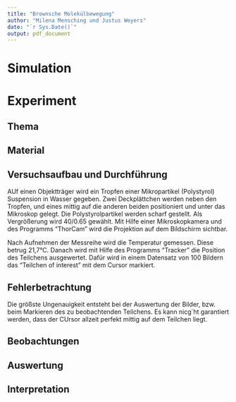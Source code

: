 ```yaml
---
title: "Brownsche Molekülbewegung"
author: "Milena Mensching und Justus Weyers"
date: "`r Sys.Date()`"
output: pdf_document
---
```


# Simulation



# Experiment

## Thema 

## Material

\begin{itemize}
\item{Mikropartikel (Polystyrol) Suspension in Wasser}
\item{Lichtmikroskop mit Objektträger}
\item{Deckplättchen
\item{Thermometer}
\item{Zur Messung und Auswertung wurden folgende Computerprogramme benutzt: ThorCam, Tracker & SciDAVis}
\end{itemize}

## Versuchsaufbau und Durchführung

AUf einen Objektträger wird ein Tropfen einer Mikropartikel (Polystyrol) Suspension in Wasser gegeben. Zwei Deckplättchen werden neben den Tropfen, und eines mittig auf die anderen beiden positioniert und unter das Mikroskop gelegt. Die Polystyrolpartikel werden scharf gestellt. Als Vergrößerung wird 40/0.65 gewählt. Mit Hilfe einer Mikroskopkamera und des Programms "ThorCam" wird die Projektion auf dem Bildschirm sichtbar. 


Nach Aufnehmen der Messreihe wird die Temperatur gemessen. Diese betrug 21,7°C. Danach wird mit Hilfe des Programms "Tracker" die Position des Teilchens ausgewertet. Dafür wird in einem Datensatz von 100 Bildern das "Teilchen of interest" mit dem Cursor markiert. 

## Fehlerbetrachtung

Die größste Ungenauigkeit entsteht bei der Auswertung der Bilder, bzw. beim Markieren des zu beobachtenden Teilchens. Es kann nicg´ht  garantiert werden, dass der CUrsor allzeit perfekt mittig auf dem Teilchen liegt. 

## Beobachtungen

## Auswertung

## Interpretation